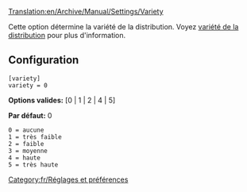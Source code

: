 [[Translation:en/Archive/Manual/Settings/Variety]]


Cette option détermine la variété de la distribution. Voyez [[fr/Manual/Variété de la distribution|variété de la distribution]] pour plus d'information.

== Configuration ==

<pre>
[variety]
variety = 0
</pre>

'''Options valides:''' [0 | 1 | 2 | 4 | 5]

'''Par défaut:''' 0

<pre>
0 = aucune
1 = très faible
2 = faible
3 = moyenne
4 = haute
5 = très haute
</pre>

[[Category:fr/Réglages et préférences]]